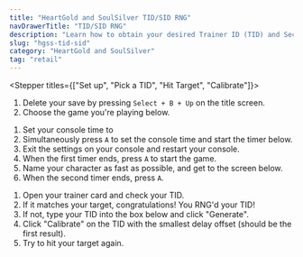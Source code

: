 ```yaml
---
title: "HeartGold and SoulSilver TID/SID RNG"
navDrawerTitle: "TID/SID RNG"
description: "Learn how to obtain your desired Trainer ID (TID) and Secret ID (SID) combo on Retail in HeartGold and SoulSilver."
slug: "hgss-tid-sid"
category: "HeartGold and SoulSilver"
tag: "retail"
---
```


<Stepper titles={["Set up", "Pick a TID", "Hit Target", "Calibrate"]}>

<Step step={0}>

1. Delete your save by pressing `Select + B + Up` on the title screen.
2. Choose the game you're playing below.

<Gen4IdSetup />

</Step>

<Step step={1}>

<Id4Searcher />

</Step>

<Step step={2}>

1. Set your console time to **<Id4ConsoleSetDateString />**
2. Simultaneously press `A` to set the console time and start the timer below.
3. Exit the settings on your console and restart your console.
4. When the first timer ends, press `A` to start the game.
5. Name your character as fast as possible, and get to the screen below.
6. When the second timer ends, press `A`.

<Id4Timer />

</Step>

<Step step={3}>

1. Open your trainer card and check your TID.
2. If it matches your target, congratulations! You RNG'd your TID!
3. If not, type your TID into the box below and click "Generate".
4. Click "Calibrate" on the TID with the smallest delay offset (should be the first result).
5. Try to hit your target again.

<CalibrateId4 />

</Step>

</Stepper>
